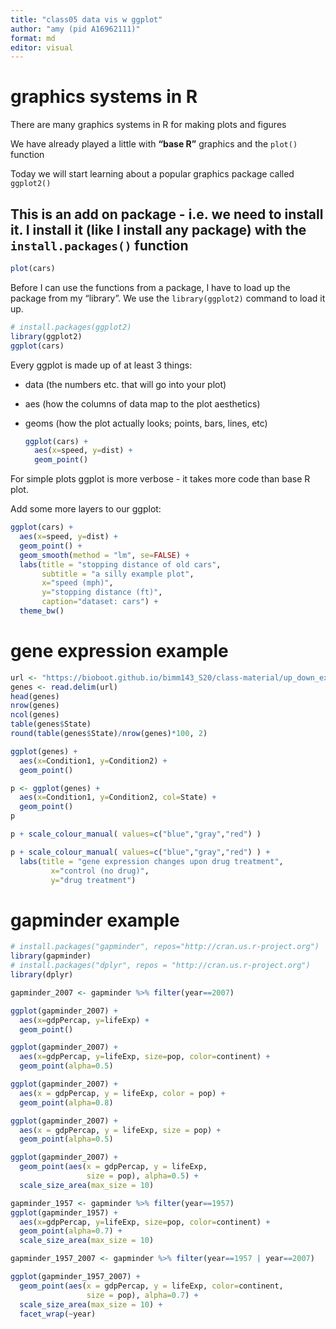 ```yaml
---
title: "class05 data vis w ggplot"
author: "amy (pid A16962111)"
format: md
editor: visual
---
```


# graphics systems in R

There are many graphics systems in R for making plots and figures

We have already played a little with **"base R"** graphics and the `plot()` function

Today we will start learning about a popular graphics package called `ggplot2()`

## This is an add on package - i.e. we need to install it. I install it (like I install any package) with the `install.packages()` function

```r
plot(cars)
```

Before I can use the functions from a package, I have to load up the package from my "library". We use the `library(ggplot2)` command to load it up.

```r
# install.packages(ggplot2)
library(ggplot2)
ggplot(cars)
```

Every ggplot is made up of at least 3 things:

-   data (the numbers etc. that will go into your plot)

-   aes (how the columns of data map to the plot aesthetics)

-   geoms (how the plot actually looks; points, bars, lines, etc)

    ```r
    ggplot(cars) +
      aes(x=speed, y=dist) +
      geom_point()
    ```

For simple plots ggplot is more verbose - it takes more code than base R plot.

Add some more layers to our ggplot:

```r
ggplot(cars) +
  aes(x=speed, y=dist) +
  geom_point() +
  geom_smooth(method = "lm", se=FALSE) +
  labs(title = "stopping distance of old cars", 
       subtitle = "a silly example plot",
       x="speed (mph)",
       y="stopping distance (ft)",
       caption="dataset: cars") +
  theme_bw()

```

# gene expression example

```r
url <- "https://bioboot.github.io/bimm143_S20/class-material/up_down_expression.txt"
genes <- read.delim(url)
head(genes)
nrow(genes)
ncol(genes)
table(genes$State)
round(table(genes$State)/nrow(genes)*100, 2)
```

```r
ggplot(genes) + 
  aes(x=Condition1, y=Condition2) +
  geom_point()
```

```r
p <- ggplot(genes) + 
  aes(x=Condition1, y=Condition2, col=State) +
  geom_point()
p
```

```r
p + scale_colour_manual( values=c("blue","gray","red") )
```

```r
p + scale_colour_manual( values=c("blue","gray","red") ) +
  labs(title = "gene expression changes upon drug treatment",
         x="control (no drug)",
         y="drug treatment")
```

# gapminder example

```r
# install.packages("gapminder", repos="http://cran.us.r-project.org")
library(gapminder)
# install.packages("dplyr", repos = "http://cran.us.r-project.org")
library(dplyr)

gapminder_2007 <- gapminder %>% filter(year==2007)
```

```r
ggplot(gapminder_2007) +
  aes(x=gdpPercap, y=lifeExp) +
  geom_point()
```

```r
ggplot(gapminder_2007) +
  aes(x=gdpPercap, y=lifeExp, size=pop, color=continent) +
  geom_point(alpha=0.5)
```

```r
ggplot(gapminder_2007) + 
  aes(x = gdpPercap, y = lifeExp, color = pop) +
  geom_point(alpha=0.8)
```

```r
ggplot(gapminder_2007) + 
  aes(x = gdpPercap, y = lifeExp, size = pop) +
  geom_point(alpha=0.5)
```

```r
ggplot(gapminder_2007) + 
  geom_point(aes(x = gdpPercap, y = lifeExp,
                 size = pop), alpha=0.5) + 
  scale_size_area(max_size = 10)
```

```r
gapminder_1957 <- gapminder %>% filter(year==1957)
ggplot(gapminder_1957) +
  aes(x=gdpPercap, y=lifeExp, size=pop, color=continent) +
  geom_point(alpha=0.7) +
  scale_size_area(max_size = 10) 
```

```r
gapminder_1957_2007 <- gapminder %>% filter(year==1957 | year==2007)

ggplot(gapminder_1957_2007) + 
  geom_point(aes(x = gdpPercap, y = lifeExp, color=continent,
                 size = pop), alpha=0.7) + 
  scale_size_area(max_size = 10) +
  facet_wrap(~year)
```
